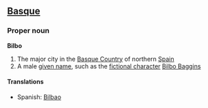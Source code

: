==[[Basque]]==
===Proper noun===
'''Bilbo'''

# The major city in the [[Basque Country]] of northern [[Spain]]
# A male [[given name]], such as the [[fictional character]] [[Wikipedia:Bilbo Baggins|Bilbo Baggins]]

====Translations====
*Spanish: [[Bilbao]]